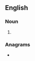 {{also|mill streams}}
==English==

===Noun===
{{head|en|noun form}}

# {{plural of|millstream|lang=en}}

===Anagrams===
* {{anagrams|en|a=aeillmmrsst|small-timers|smalltimers}}